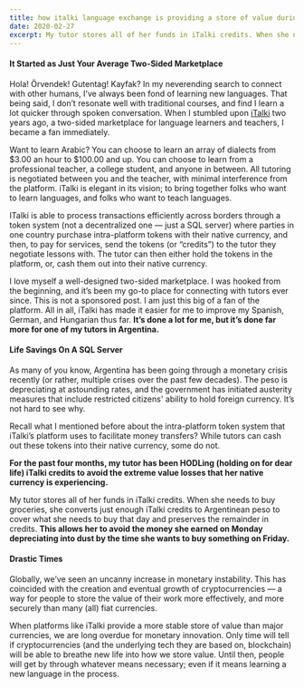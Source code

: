 ```yaml
---
title: how italki language exchange is providing a store of value during monetary crises
date: 2020-02-27
excerpt: My tutor stores all of her funds in iTalki credits. When she needs to buy groceries, she converts just enough iTalki credits to Argentinean peso to cover what she needs to buy that day and preserves the remainder in credits. This allows her to avoid the money she earned on Monday depreciating into dust by the time she wants to buy something on Friday.
---
```

  
#### It Started as Just Your Average Two-Sided Marketplace

Hola! Örvendek! Gutentag! Kayfak? In my neverending search to connect with other humans, I’ve always been fond of learning new languages. That being said, I don’t resonate well with traditional courses, and find I learn a lot quicker through spoken conversation. When I stumbled upon [iTalki](http://italki.com/) two years ago, a two-sided marketplace for language learners and teachers, I became a fan immediately.  
  
Want to learn Arabic? You can choose to learn an array of dialects from $3.00 an hour to $100.00 and up. You can choose to learn from a professional teacher, a college student, and anyone in between. All tutoring is negotiated between you and the teacher, with minimal interference from the platform. iTalki is elegant in its vision; to bring together folks who want to learn languages, and folks who want to teach languages.  
  
ITalki is able to process transactions efficiently across borders through a token system (not a decentralized one — just a SQL server) where parties in one country purchase intra-platform tokens with their native currency, and then, to pay for services, send the tokens (or “credits”) to the tutor they negotiate lessons with. The tutor can then either hold the tokens in the platform, or, cash them out into their native currency.  

  

I love myself a well-designed two-sided marketplace. I was hooked from the beginning, and it’s been my go-to place for connecting with tutors ever since. This is not a sponsored post. I am just this big of a fan of the platform. All in all, iTalki has made it easier for me to improve my Spanish, German, and Hungarian thus far. **It’s done a lot for me, but it’s done far more for one of my tutors in Argentina.**

  
  

#### Life Savings On A SQL Server

As many of you know, Argentina has been going through a monetary crisis recently (or rather, multiple crises over the past few decades). The peso is depreciating at astounding rates, and the government has initiated austerity measures that include restricted citizens' ability to hold foreign currency. It’s not hard to see why.  
  

Recall what I mentioned before about the intra-platform token system that iTalki’s platform uses to facilitate money transfers? While tutors can cash out these tokens into their native currency, some do not.  
  
**For the past four months, my tutor has been HODLing (holding on for dear life) iTalki credits to avoid the extreme value losses that her native currency is experiencing.**

  


My tutor stores all of her funds in iTalki credits. When she needs to buy groceries, she converts just enough iTalki credits to Argentinean peso to cover what she needs to buy that day and preserves the remainder in credits. **This allows her to avoid the money she earned on Monday depreciating into dust by the time she wants to buy something on Friday.**

  
  

#### Drastic Times

Globally, we’ve seen an uncanny increase in monetary instability. This has coincided with the creation and eventual growth of cryptocurrencies — a way for people to store the value of their work more effectively, and more securely than many (all) fiat currencies.  
  
When platforms like iTalki provide a more stable store of value than major currencies, we are long overdue for monetary innovation. Only time will tell if cryptocurrencies (and the underlying tech they are based on, blockchain) will be able to breathe new life into how we store value. Until then, people will get by through whatever means necessary; even if it means learning a new language in the process.  
  